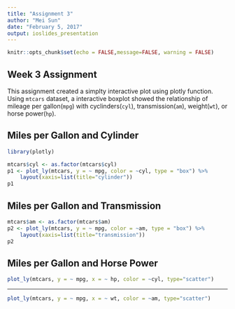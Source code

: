 ```yaml
---
title: "Assignment 3"
author: "Mei Sun"
date: "February 5, 2017"
output: ioslides_presentation
---
```


```r
knitr::opts_chunk$set(echo = FALSE,message=FALSE, warning = FALSE)
```

## Week 3 Assignment

This assignment created a simplty interactive plot using plotly function. Using `mtcars` dataset, a interactive boxplot showed the relationship of mileage per gallon(`mpg`) with cyclinders(`cyl`), transmission(`am`), weight(`wt`), or horse power(`hp`). 


## Miles per Gallon and Cylinder
```r
library(plotly)
```

```r
mtcars$cyl <- as.factor(mtcars$cyl)
p1 <- plot_ly(mtcars, y = ~ mpg, color = ~cyl, type = "box") %>%
    layout(xaxis=list(title="cylinder"))
p1
```

## Miles per Gallon and Transmission
```r
mtcars$am <- as.factor(mtcars$am)
p2 <- plot_ly(mtcars, y = ~ mpg, color = ~am, type = "box") %>%
    layout(xaxis=list(title="transmission"))
p2
```

## Miles per Gallon and Horse Power
```r
plot_ly(mtcars, y = ~ mpg, x = ~ hp, color = ~cyl, type="scatter")
```

***
```r
plot_ly(mtcars, y = ~ mpg, x = ~ wt, color = ~am, type="scatter")
```


